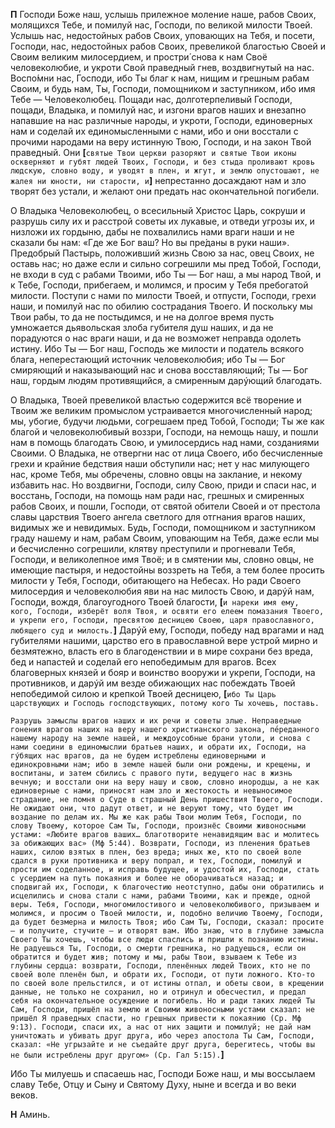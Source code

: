 **П** Господи Боже наш, услышь прилежное моление наше, рабов Своих, молящихся Тебе, и помилуй нас, Господи, по великой милости Твоей. Услышь нас, недостойных рабов Своих, уповающих на Тебя, и посети, Господи, нас, недостойных рабов Своих, превеликой благостью Своей и Своим великим милосердием, и простри́ снова к нам Своё человеколюбие, и укроти Свой праведный гнев, воздвигнутый на нас. Воспо́мни нас, Господи, ибо Ты благ к нам, нищим и грешным рабам Своим, и будь нам, Ты, Господи, помощником и заступником, ибо имя Тебе — Человеколюбец. Пощади нас, долготерпеливый Господи, пощади, Владыка, и помилуй нас, и изгони врагов наших и внезапно напавшие на нас различные народы, и укроти, Господи, единоверных нам и соделай их единомысленными с нами, ибо и они восстали с прочими народами на веру истинную Твою, Господи, и на закон Твой праведный. Они **[**`святые Твои церкви разоряют и святые Твои иконы оскверняют и губят людей Твоих, Господи, и без стыда проливают кровь людскую, словно воду, и уводят в плен, и жгут, и землю опустошают, не жалея ни юности, ни старости, и`**]** непрестанно досаждают нам и зло творят без устали, и желают они предать нас окончательной погибели.

О Владыка Человеколюбец, о всесильный Христос Царь, сокруши и разрушь силу их и расстрой советы их лукавые, и отведи угрозы их, и низложи их гордыню, дабы не похвалились нами враги наши и не сказали бы нам: «Где же Бог ваш? Но вы пре́даны в руки наши». Предобрый Пастырь, положивший жизнь Свою за нас, овец Своих, не оставь нас; но даже если и сильно согрешили мы пред Тобой, Господи, не входи в суд с рабами Твоими, ибо Ты — Бог наш, а мы народ Твой, и к Тебе, Господи, прибегаем, и молимся, и просим у Тебя пребогатой милости. Поступи с нами по милости Твоей, и отпусти, Господи, грехи наши, и помилуй нас по обилию сострадания Твоего. И поскольку мы Твои рабы, то да не постыдимся, и не на долгое время пусть умножается дьявольская злоба губителя душ наших, и да не порадуются о нас враги наши, и да не возможет неправда одолеть истину. Ибо Ты — Бог наш, Господь же милости и податель всякого блага, неперестающий источник человеколюбия; ибо Ты — Бог смиряющий и наказывающий нас и снова восставляющий; Ты — Бог наш, гордым людям противящийся, а смиренным дарýющий благодать.

О Владыка, Твоей превеликой властью содержится всё творение и Твоим же великим промыслом устраивается многочисленный народ; мы, убогие, будучи людьми, согрешаем пред Тобой, Господи; Ты же как благой и человеколюбивый воззри, Господи, на немощь нашу, и пошли нам в помощь благодать Свою, и умилосердись над нами, созданиями Своими. О Владыка, не отвергни нас от лица Своего, ибо бесчисленные грехи и крайние бедствия наши обступили нас; нет у нас милующего нас, кроме Тебя, мы обречены, словно овцы на заклание, и некому избавить нас. Но воздвигни, Господи, силу Свою, приди и спаси нас, и восстань, Господи, на помощь нам ради нас, грешных и смиренных рабов Своих, и пошли, Господи, от святой обители Своей и от престола славы царствия Твоего ангела светлого для отгнания врагов наших, видимых же и невидимых. Будь, Господи, помощником и заступником граду нашему и нам, рабам Своим, уповающим на Тебя, даже если мы и бесчисленно согрешили, клятву преступили и прогневали Тебя, Господи, и великолепное имя Твоё; и в смятении мы, словно овцы, не имеющие пастыря, и недостойны воззреть на Тебя, а тем более просить милости у Тебя, Господи, обитающего на Небесах. Но ради Своего милосердия и человеколюбия яви на нас милость Свою, и дарýй нам, Господи, вождя, благоугодного Твоей благости, **[**`и нареки имя ему, кого, Господи, изберёт воля Твоя, и освяти его елеем помазания Твоего, и укрепи его, Господи, пресвятою десницею Своею, царя православного, любящего суд и милость.`**]** Дарýй ему, Господи, победу над врагами и над губителями нашими, царство его в православной вере устрой мирно и безмятежно, власть его в благоденствии и в мире сохрани без вреда, бед и напастей и соделай его непобедимым для врагов. Всех благоверных князей и бояр и воинство вооружи и укрепи, Господи, на противников, и дарýй им везде обижающих нас побеждать Твоей непобедимой силою и крепкой Твоей десницею, **[**`ибо Ты Царь царствующих и Господь господствующих, потому кого Ты хочешь, поставь.`

`Разрушь замыслы врагов наших и их речи и советы злые. Неправедные гонения врагов наших на веру нашего христианского закона, пе́реданного нашему народу на земле нашей, и междоусобные брани утоли, и снова с нами соедини в единомыслии братьев наших, и обрати их, Господи, на гýбящих нас врагов, да не будем истреблены единоверными и единокровными нам; ибо в земле нашей были они рождены, и крещены, и воспитаны, и затем сбились с правого пути, ведущего нас в жизнь вечную; и восстали они на веру нашу и свою, словно инородцы, а не как единоверные с нами, приносят нам зло и жестокость и невыносимое страдание, не помня о Суде в страшный День пришествия Твоего, Господи. Не ожидают они, что дадут ответ, и не веруют тому, что будет им воздание по делам их. Мы же как рабы Твои молим Тебя, Господи, по слову Твоему, которое Сам Ты, Господи, произнёс Своими живоносными устами: «Любите врагов ваших… благотворите ненавидящим вас и молитесь за обижающих вас» (Мф 5:44). Возврати, Господи, из пленения братьев наших, силою взятых в плен, без вреда; иных же, кто по своей воле сдался в руки противника и веру попрал, и тех, Господи, помилуй и прости им соделанное, и исправь будущее, и удостой их, Господи, стать с усердием на путь покаяния и более не оборачиваться назад; и сподвигай их, Господи, к благочестию неотступно, дабы они обратились и исцелились и снова стали с нами, рабами Твоими, как и прежде, одной веры. Тебя, Господи, многомилостивого и человеколюбивого, призываем и молимся, и просим о Твоей милости, и, подобно величию Твоему, Господи, да будет безмерна и милость Твоя; ибо Сам Ты, Господи, сказал: просите — и получите, стучите — и отворят вам. Ибо знаю, что в глубине замысла Своего Ты хочешь, чтобы все люди спаслись и пришли к познанию истины. Не радуешься Ты, Господи, о смерти грешника, но радуешься, если он обратится и будет жив; потому и мы, рабы Твои, взываем к Тебе из глубины сердца: возврати, Господи, пленённых людей Твоих, кто не по своей воле пленён был, и обрати их, Господи, от пути ложного. Кто-то по своей воле прельстился, и от истины отпал, и обеты свои, в крещении данные, не только не сохранил, но и отринул и обесчестил, и предал себя на окончательное осуждение и погибель. Но и ради таких людей Ты Сам, Господи, пришёл на землю и Своими живоносными устами сказал: не пришёл Я праведных спасти, но грешных привести к покаянию (Ср. Мф 9:13). Господи, спаси их, а нас от них защити и помилуй; не дай нам уничтожать и убивать друг друга, ибо через апостола Ты Сам, Господи, сказал: «Не угрызайте и не съедайте друг друга, берегитесь, чтобы вы не были истреблены друг другом» (Ср. Гал 5:15).`**]**

Ибо Ты милуешь и спасаешь нас, Господи Боже наш, и мы воссылаем славу Тебе, Отцу и Сыну и Святому Духу, ныне и всегда и во веки веков.

**Н** Аминь.
